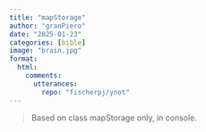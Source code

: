 ```yaml
---
title: "mapStorage"
author: "granPiero" 
date: "2025-01-23"
categories: [bible]
image: "brain.jpg"
format: 
  html:
    comments:
      utterances: 
        repo: "fischerpj/ynot"
---
```


> Based on class mapStorage only, in console.

<script src="map_storage.js"></script>
